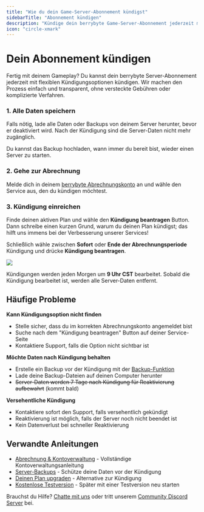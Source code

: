 ```yaml
---
title: "Wie du dein Game-Server-Abonnement kündigst"
sidebarTitle: "Abonnement kündigen"
description: "Kündige dein berrybyte Game-Server-Abonnement jederzeit mit flexiblen Timing-Optionen. Lerne, wie du deine Daten bewahrst und verstehe unseren Kündigungsprozess."
icon: "circle-xmark"
---
```


# Dein Abonnement kündigen

Fertig mit deinem Gameplay? Du kannst dein berrybyte Server-Abonnement jederzeit mit flexiblen Kündigungsoptionen kündigen. Wir machen den Prozess einfach und transparent, ohne versteckte Gebühren oder komplizierte Verfahren.

### 1. Alle Daten speichern

Falls nötig, lade alle Daten oder Backups von deinem Server herunter, bevor er deaktiviert wird. Nach der Kündigung sind die Server-Daten nicht mehr zugänglich.

Du kannst das Backup hochladen, wann immer du bereit bist, wieder einen Server zu starten.

### 2. Gehe zur Abrechnung

Melde dich in deinem [berrybyte Abrechnungskonto](https://billing.berrybyte.net/login) an und wähle den Service aus, den du kündigen möchtest.

### 3. Kündigung einreichen

Finde deinen aktiven Plan und wähle den **Kündigung beantragen** Button. Dann schreibe einen kurzen Grund, warum du deinen Plan kündigst; das hilft uns immens bei der Verbesserung unserer Services!

Schließlich wähle zwischen **Sofort** oder **Ende der Abrechnungsperiode** Kündigung und drücke **Kündigung beantragen**.

<Frame>
  <img src="/images/general/cancellation.png" />
</Frame>

Kündigungen werden jeden Morgen um **9 Uhr CST** bearbeitet. Sobald die Kündigung bearbeitet ist, werden alle Server-Daten entfernt.

## Häufige Probleme

**Kann Kündigungsoption nicht finden**
- Stelle sicher, dass du im korrekten Abrechnungskonto angemeldet bist
- Suche nach dem "Kündigung beantragen" Button auf deiner Service-Seite
- Kontaktiere Support, falls die Option nicht sichtbar ist

**Möchte Daten nach Kündigung behalten**
- Erstelle ein Backup vor der Kündigung mit der [Backup-Funktion](/panel/backups)
- Lade deine Backup-Dateien auf deinen Computer herunter
- ~~Server-Daten werden 7 Tage nach Kündigung für Reaktivierung aufbewahrt~~ (kommt bald)

**Versehentliche Kündigung**
- Kontaktiere sofort den Support, falls versehentlich gekündigt
- Reaktivierung ist möglich, falls der Server noch nicht beendet ist
- Kein Datenverlust bei schneller Reaktivierung

## Verwandte Anleitungen

- [Abrechnung & Kontoverwaltung](/help) - Vollständige Kontoverwaltungsanleitung
- [Server-Backups](/panel/backups) - Schütze deine Daten vor der Kündigung
- [Deinen Plan upgraden](/de/hilfe/upgrade-plan) - Alternative zur Kündigung
- [Kostenlose Testversion](/de/hilfe/free-trial) - Später mit einer Testversion neu starten

Brauchst du Hilfe? [Chatte mit uns](https://berrybyte.net/contact) oder tritt unserem [Community Discord Server](https://discord.com/invite/Pv8DMpXtma) bei.